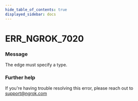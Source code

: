 ```yaml
---
hide_table_of_contents: true
displayed_sidebar: docs
---
```



# ERR_NGROK_7020

### Message

The edge must specify a type.

<ErrorDetails error="err_ngrok_7020" />

### Further help

If you're having trouble resolving this error, please reach out to [support@ngrok.com](mailto:support@ngrok.com?subject=Help%20with%20ERR_NGROK_7020)
